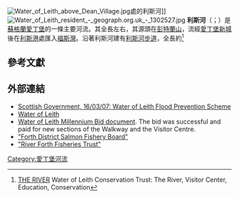 [[Image:Water_of_Leith_above_Dean_Village.jpg|thumb]]處的利斯河]]
[[File:Water_of_Leith_resident_-_geograph.org.uk_-_1302527.jpg|thumb]]
'''利斯河'''（{{lang-en|'''Water of Leith'''}}；{{lang-gd|Uisge Lìte}}）是[[蘇格蘭|蘇格蘭]][[愛丁堡|愛丁堡]]的一條主要河流。其全長{{convert|24|mi}}左右，其源頭在[[彭特蘭山|彭特蘭山]]，流經[[愛丁堡新城|愛丁堡新城]]後在[[利斯_(愛丁堡)|利斯港]]處匯入[[福斯灣|福斯灣]]。沿著利斯河建有[[利斯河步道|利斯河步道]]，全長約{{convert|12|mi|km}}<ref>[http://www.waterofleith.org.uk/ THE RIVER] {{Wayback|url=http://www.waterofleith.org.uk/ |date=20141024051812 }} Water of Leith Conservation Trust: The River, Visitor Center, Education, Conservation</ref>

==參考文獻==
{{Reflist}}

==外部連結==
*[http://www.scotland.gov.uk/News/Releases/2007/03/16085600  Scottish Government, 16/03/07: Water of Leith Flood Prevention Scheme]{{Wayback|url=http://www.scotland.gov.uk/News/Releases/2007/03/16085600 |date=20130203145145 }}
*[https://web.archive.org/web/20060902170338/http://www.youredinburgh.info/opencms/opencms/cecrangerservice/sites_and_trails/water_of_leith.html Water of Leith]
*[https://web.archive.org/web/20071022134707/http://www.spokes.org.uk/oldsite/waterofl.htm Water of Leith Millennium Bid document]. The bid was successful and paid for new sections of the Walkway and the Visitor Centre.
* [http://www.fishforth.co.uk/fdsb "Forth District Salmon Fishery Board"]{{Wayback|url=http://www.fishforth.co.uk/fdsb |date=20120312010155 }}
* [https://web.archive.org/web/20110924010610/http://www.fishforth.co.uk/rfft/ "River Forth Fisheries Trust"]

{{Coord|55|59|N|3|10|W|display=title|region:GB_type:river_source:GNS-enwiki}}

[[Category:愛丁堡河流|Category:愛丁堡河流]]
